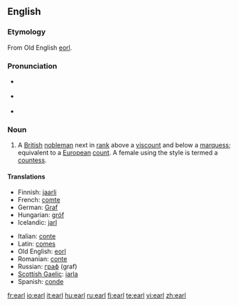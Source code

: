 ==English==
{{wikipedia}}  {{also|Earl}}

===Etymology===
From Old English [[eorl]].

===Pronunciation===
* {{a|UK}} {{IPA|/ɜ:l/}}
* {{a|US}} {{IPA|/ɝl/}}
* {{rhymes|ɜː(r)l}}

===Noun===
{{en-noun}}

# A [[British]] [[nobleman]] next in [[rank]] above a [[viscount]] and below a [[marquess]]; equivalent to a [[European]] [[count]]. A female using the style is termed a [[countess]].

====Translations====
{{top}}
* Finnish: [[jaarli]]
* French: [[comte]]
* German: [[Graf]]
* Hungarian: [[gróf]]
* Icelandic: [[jarl#Icelandic|jarl]] {{m}}
{{mid}}
* Italian: [[conte]] {{m}}
* Latin: [[comes]] {{m}}
* Old English: [[eorl]] {{m}}
* Romanian: [[conte]] {{m}}
* Russian: [[граф]] (graf) {{m}}
* [[Scottish Gaelic]]: [[iarla]] {{m}}
* Spanish: [[conde]]
{{bottom}}

[[fr:earl]]
[[io:earl]]
[[it:earl]]
[[hu:earl]]
[[ru:earl]]
[[fi:earl]]
[[te:earl]]
[[vi:earl]]
[[zh:earl]]